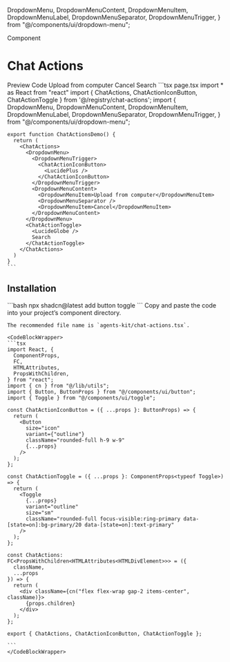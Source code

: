   DropdownMenu,
  DropdownMenuContent,
  DropdownMenuItem,
  DropdownMenuLabel,
  DropdownMenuSeparator,
  DropdownMenuTrigger,
} from "@/components/ui/dropdown-menu";

<Label>Component</Label>

# Chat Actions

<Tabs defaultValue="preview" className="w-full not-prose">
  <TabsList>
    <TabsTrigger value="preview">Preview</TabsTrigger>
    <TabsTrigger value="code">Code</TabsTrigger>
  </TabsList>
  <TabsContent value="preview">
    <Card className="w-full p-8 items-center">
      <ChatActions>
        <DropdownMenu>
          <DropdownMenuTrigger>
            <ChatActionIconButton>
              <LucidePlus />
            </ChatActionIconButton>
          </DropdownMenuTrigger>
          <DropdownMenuContent>
            <DropdownMenuItem>Upload from computer</DropdownMenuItem>
            <DropdownMenuSeparator />
            <DropdownMenuItem>Cancel</DropdownMenuItem>
          </DropdownMenuContent>
        </DropdownMenu>
        <ChatActionToggle>
          <LucideGlobe />
          Search
        </ChatActionToggle>
      </ChatActions>
    </Card>
  </TabsContent>
  <TabsContent value="code">
    ```tsx page.tsx
    import * as React from "react"
    import { ChatActions, ChatActionIconButton, ChatActionToggle  } from '@/registry/chat-actions';
    import {
      DropdownMenu,
      DropdownMenuContent,
      DropdownMenuItem,
      DropdownMenuLabel,
      DropdownMenuSeparator,
      DropdownMenuTrigger,
    } from "@/components/ui/dropdown-menu";

    export function ChatActionsDemo() {
      return (
        <ChatActions>
          <DropdownMenu>
            <DropdownMenuTrigger>
              <ChatActionIconButton>
                <LucidePlus />
              </ChatActionIconButton>
            </DropdownMenuTrigger>
            <DropdownMenuContent>
              <DropdownMenuItem>Upload from computer</DropdownMenuItem>
              <DropdownMenuSeparator />
              <DropdownMenuItem>Cancel</DropdownMenuItem>
            </DropdownMenuContent>
          </DropdownMenu>
          <ChatActionToggle>
            <LucideGlobe />
            Search
          </ChatActionToggle>
        </ChatActions>
      )
    }
    ```
  </TabsContent>
</Tabs>


## Installation

<Steps>
  <Step title='Install dependencies'>
    ```bash
    npx shadcn@latest add button toggle
    ```
  </Step>
  <Step title="Add component">
    Copy and paste the code into your project’s component directory.

    The recommended file name is `agents-kit/chat-actions.tsx`.
    
    <CodeBlockWrapper>
    ```tsx
    import React, {
      ComponentProps,
      FC,
      HTMLAttributes,
      PropsWithChildren,
    } from "react";
    import { cn } from "@/lib/utils";
    import { Button, ButtonProps } from "@/components/ui/button";
    import { Toggle } from "@/components/ui/toggle";

    const ChatActionIconButton = ({ ...props }: ButtonProps) => {
      return (
        <Button
          size="icon"
          variant={"outline"}
          className="rounded-full h-9 w-9"
          {...props}
        />
      );
    };

    const ChatActionToggle = ({ ...props }: ComponentProps<typeof Toggle>) => {
      return (
        <Toggle
          {...props}
          variant="outline"
          size="sm"
          className="rounded-full focus-visible:ring-primary data-[state=on]:bg-primary/20 data-[state=on]:text-primary"
        />
      );
    };

    const ChatActions: FC<PropsWithChildren<HTMLAttributes<HTMLDivElement>>> = ({
      className,
      ...props
    }) => {
      return (
        <div className={cn("flex flex-wrap gap-2 items-center", className)}>
          {props.children}
        </div>
      );
    };

    export { ChatActions, ChatActionIconButton, ChatActionToggle };

    ```
    </CodeBlockWrapper>
  </Step>
</Steps>
